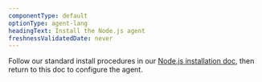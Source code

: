 ```yaml
---
componentType: default
optionType: agent-lang
headingText: Install the Node.js agent
freshnessValidatedDate: never
---
```


Follow our standard install procedures in our [Node.js installation doc](/docs/apm/agents/nodejs-agent/installation-configuration/install-nodejs-agent), then return to this doc to configure the agent.
